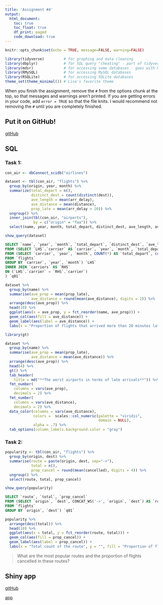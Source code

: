 ```yaml
---
title: 'Assignment #4'
output: 
  html_document:
    toc: true
    toc_float: true
    df_print: paged
    code_download: true
---
```


```r
knitr::opts_chunk$set(echo = TRUE, message=FALSE, warning=FALSE)
```

```r
library(tidyverse)         # for graphing and data cleaning
library(dbplyr)            # for SQL query "cheating" - part of tidyverse but needs to be loaded separately
library(mdsr)              # for accessing some databases - goes with Modern Data Science with R textbook
library(RMySQL)            # for accessing MySQL databases
library(RSQLite)           # for accessing SQLite databases
theme_set(theme_minimal()) # Lisa's favorite theme
```

When you finish the assignment, remove the `#` from the options chunk at the top, so that messages and warnings aren't printed. If you are getting errors in your code, add `error = TRUE` so that the file knits. I would recommend not removing the `#` until you are completely finished.

## Put it on GitHub!        

[gitHub](https://github.com/yzhong0620/STAT-456-Assignment-4)

## SQL

### **Task 1**:

```r
con_air <- dbConnect_scidb("airlines")
```

```r
dataset <- tbl(con_air, "flights") %>% 
  group_by(origin, year, month) %>% 
  summarize(total_depart = n(),
            distinct_dest = count(distinct(dest)),
            ave_length = mean(arr_delay),
            ave_distance = mean(distance),
            prop_late = mean(arr_delay > 20)) %>% 
  ungroup() %>% 
  inner_join(tbl(con_air, "airports"),
             by = c("origin" = "faa")) %>% 
  select(name, year, month, total_depart, distinct_dest, ave_length, ave_distance, prop_late)
```

```r
show_query(dataset)
```

```sql
SELECT `name`, `year`, `month`, `total_depart`, `distinct_dest`, `ave_length`, `ave_distance`, `prop_late`
FROM (SELECT `LHS`.`carrier` AS `carrier`, `year`, `month`, `total_depart`, `distinct_dest`, `ave_length`, `ave_distance`, `prop_late`, `name`
FROM (SELECT `carrier`, `year`, `month`, COUNT(*) AS `total_depart`, count(distinct(`dest`)) AS `distinct_dest`, AVG(`arr_delay`) AS `ave_length`, AVG(`distance`) AS `ave_distance`, AVG(`arr_delay` > 20.0) AS `prop_late`
FROM `flights`
GROUP BY `carrier`, `year`, `month`) `LHS`
INNER JOIN `carriers` AS `RHS`
ON (`LHS`.`carrier` = `RHS`.`carrier`)
) `q01`
```

```r
dataset %>% 
  group_by(name) %>%
  summarise(ave_prop = mean(prop_late),
            ave_distance = round(mean(ave_distance), digits = 2)) %>%
  arrange(desc(ave_prop)) %>% 
  head(10) %>% 
  ggplot(aes(x = ave_prop, y = fct_reorder(name, ave_prop))) +
  geom_col(aes(fill = ave_distance)) +
  geom_label(aes(label = ave_distance)) +
  labs(x = "Proportion of flights that arrived more than 20 minutes late", y = "", fill = "Average distance of flights")
```

```r
library(gt)

dataset %>% 
  group_by(name) %>% 
  summarise(ave_prop = mean(prop_late),
            ave_distance = mean(ave_distance)) %>%
  arrange(desc(ave_prop)) %>% 
  head(4) %>% 
  gt() %>% 
  tab_header(
    title = md("**The worst airports in terms of late arrivals**")) %>% 
  fmt_number(
    columns = vars(ave_prop),
    decimals = 2) %>% 
  fmt_number(
    columns = vars(ave_distance),
    decimals = 2) %>%
  data_color(columns = vars(ave_distance),
             colors =  scales::col_numeric(palette = "viridis", 
                                           domain = NULL),
             alpha = .7) %>% 
  tab_options(column_labels.background.color = "gray")
```

### **Task 2**: 

```r
popularity <- tbl(con_air, "flights") %>% 
  group_by(origin, dest) %>% 
  summarise(route = paste(origin, dest, sep="->"),
            total = n(),
            prop_cancel = round(mean(cancelled), digits = 4)) %>% 
  ungroup() %>% 
  select(route, total, prop_cancel)
```

```r
show_query(popularity)
```

```sql
SELECT `route`, `total`, `prop_cancel`
FROM (SELECT `origin`, `dest`, CONCAT_WS('->', `origin`, `dest`) AS `route`, COUNT(*) AS `total`, AVG(`cancelled`) AS `prop_cancel`
FROM `flights`
GROUP BY `origin`, `dest`) `q01`
```

```r
popularity %>% 
  arrange(desc(total)) %>% 
  head(10) %>% 
  ggplot(aes(x = total, y = fct_reorder(route, total))) +
  geom_col(aes(fill = prop_cancel)) +
  geom_label(aes(label = prop_cancel)) +
  labs(x = "Total count of the route", y = "", fill = "Proportion of flights cancelled")
```

> What are the most popular routes and the proportion of flights cancelled in these routes?

## Shiny app

[gitHub](https://github.com/yzhong0620/shiny)

[app](https://yunyang-zhong.shinyapps.io/shiny/)
